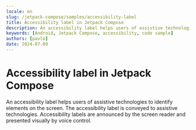```yaml
---
locale: en
slug: /jetpack-compose/samples/accessibility-label
title: Accessibility label in Jetpack Compose
description: An accessibility label helps users of assistive technologies to identify elements on the screen.
keywords: [Android, Jetpack Compose, accessibility, code sample]
authors: [pavlo]
date: 2024-07-09
---
```


# Accessibility label in Jetpack Compose

An accessibility label helps users of assistive technologies to identify elements on the screen. The accessibility label is conveyed to assistive technologies. Accessibility labels are announced by the screen reader and presented visually by voice control.

<CodeSample id="accessibility-label" platform="compose" locale="en"/>
